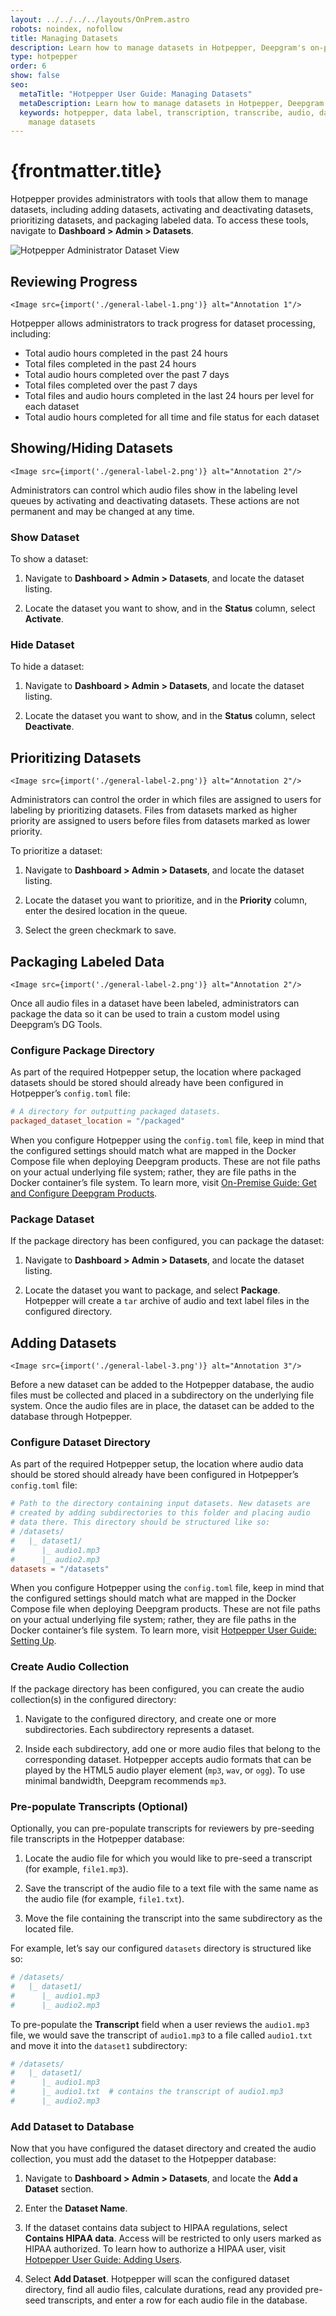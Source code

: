```yaml
---
layout: ../../../../layouts/OnPrem.astro
robots: noindex, nofollow
title: Managing Datasets
description: Learn how to manage datasets in Hotpepper, Deepgram's on-premises data labeling tool.
type: hotpepper
order: 6
show: false
seo:
  metaTitle: "Hotpepper User Guide: Managing Datasets"
  metaDescription: Learn how to manage datasets in Hotpepper, Deepgram's on-premises data labeling tool.
  keywords: hotpepper, data label, transcription, transcribe, audio, datasets,
    manage datasets
---
```



# {frontmatter.title}

Hotpepper provides administrators with tools that allow them to manage datasets, including adding datasets, activating and deactivating datasets, prioritizing datasets, and packaging labeled data. To access these tools, navigate to **Dashboard > Admin > Datasets**.

<div class="screenshot">
	<Image src={import("./hotpepper-cholula-manage-datasets.png")} alt="Hotpepper Administrator Dataset View" />
</div>

<div class="annotated">

## Reviewing Progress

    <Image src={import('./general-label-1.png')} alt="Annotation 1"/>

</div>

Hotpepper allows administrators to track progress for dataset processing, including:

- Total audio hours completed in the past 24 hours
- Total files completed in the past 24 hours
- Total audio hours completed over the past 7 days
- Total files completed over the past 7 days
- Total files and audio hours completed in the last 24 hours per level for each dataset
- Total audio hours completed for all time and file status for each dataset

<div class="annotated">

## Showing/Hiding Datasets

    <Image src={import('./general-label-2.png')} alt="Annotation 2"/>

</div>

Administrators can control which audio files show in the labeling level queues by activating and deactivating datasets. These actions are not permanent and may be changed at any time.

### Show Dataset

To show a dataset:

1. Navigate to **Dashboard > Admin > Datasets**, and locate the dataset listing.

2. Locate the dataset you want to show, and in the **Status** column, select **Activate**.

### Hide Dataset

To hide a dataset:

1. Navigate to **Dashboard > Admin > Datasets**, and locate the dataset listing.

2. Locate the dataset you want to show, and in the **Status** column, select **Deactivate**.

<div class="annotated">

## Prioritizing Datasets

    <Image src={import('./general-label-2.png')} alt="Annotation 2"/>

</div>

Administrators can control the order in which files are assigned to users for labeling by prioritizing datasets. Files from datasets marked as higher priority are assigned to users before files from datasets marked as lower priority.

To prioritize a dataset:

1. Navigate to **Dashboard > Admin > Datasets**, and locate the dataset listing.

2. Locate the dataset you want to prioritize, and in the **Priority** column, enter the desired location in the queue.

3. Select the green checkmark to save.

<div class="annotated">

## Packaging Labeled Data

    <Image src={import('./general-label-2.png')} alt="Annotation 2"/>

</div>

Once all audio files in a dataset have been labeled, administrators can package the data so it can be used to train a custom model using Deepgram’s DG Tools.

### Configure Package Directory

As part of the required Hotpepper setup, the location where packaged datasets should be stored should already have been configured in Hotpepper’s `config.toml` file:

```toml
# A directory for outputting packaged datasets.
packaged_dataset_location = "/packaged"
```

<Alert type="warning">

When you configure Hotpepper using the `config.toml` file, keep in mind that the configured settings should match what are mapped in the Docker Compose file when deploying Deepgram products. These are not file paths on your actual underlying file system; rather, they are file paths in the Docker container’s file system. To learn more, visit [On-Premise Guide: Get and Configure Deepgram Products](/guides/onprem/products/#hotpepper).

</Alert>

### Package Dataset

If the package directory has been configured, you can package the dataset:

1. Navigate to **Dashboard > Admin > Datasets**, and locate the dataset listing.

2. Locate the dataset you want to package, and select **Package**. Hotpepper will create a `tar` archive of audio and text label files in the configured directory.

<div class="annotated">

## Adding Datasets

    <Image src={import('./general-label-3.png')} alt="Annotation 3"/>

</div>

Before a new dataset can be added to the Hotpepper database, the audio files must be collected and placed in a subdirectory on the underlying file system. Once the audio files are in place, the dataset can be added to the database through Hotpepper.

### Configure Dataset Directory

As part of the required Hotpepper setup, the location where audio data should be stored should already have been configured in Hotpepper’s `config.toml` file:

```toml
# Path to the directory containing input datasets. New datasets are
# created by adding subdirectories to this folder and placing audio
# data there. This directory should be structured like so:
# /datasets/
#   |_ dataset1/
#      |_ audio1.mp3
#      |_ audio2.mp3
datasets = "/datasets"
```

<Alert type="warning">

When you configure Hotpepper using the `config.toml` file, keep in mind that the configured settings should match what are mapped in the Docker Compose file when deploying Deepgram products. These are not file paths on your actual underlying file system; rather, they are file paths in the Docker container’s file system. To learn more, visit [Hotpepper User Guide: Setting Up](/on-prem/optional-components/hotpepper/setting-up/).

</Alert>

### Create Audio Collection

If the package directory has been configured, you can create the audio collection(s) in the configured directory:

1. Navigate to the configured directory, and create one or more subdirectories. Each subdirectory represents a dataset.

2. Inside each subdirectory, add one or more audio files that belong to the corresponding dataset. Hotpepper accepts audio formats that can be played by the HTML5 audio player element (`mp3`, `wav`, or `ogg`). To use minimal bandwidth, Deepgram recommends `mp3`.

### Pre-populate Transcripts (Optional)

Optionally, you can pre-populate transcripts for reviewers by pre-seeding file transcripts in the Hotpepper database:

1. Locate the audio file for which you would like to pre-seed a transcript (for example, `file1.mp3`).

2. Save the transcript of the audio file to a text file with the same name as the audio file (for example, `file1.txt`).

3. Move the file containing the transcript into the same subdirectory as the located file.

For example, let’s say our configured `datasets` directory is structured like so:

```toml
# /datasets/
#   |_ dataset1/
#      |_ audio1.mp3
#      |_ audio2.mp3
```

To pre-populate the **Transcript** field when a user reviews the `audio1.mp3` file, we would save the transcript of `audio1.mp3` to a file called `audio1.txt` and move it into the `dataset1` subdirectory:

```toml
# /datasets/
#   |_ dataset1/
#      |_ audio1.mp3
#      |_ audio1.txt  # contains the transcript of audio1.mp3
#      |_ audio2.mp3
```

### Add Dataset to Database

Now that you have configured the dataset directory and created the audio collection, you must add the dataset to the Hotpepper database:

1. Navigate to **Dashboard > Admin > Datasets**, and locate the **Add a Dataset** section.

2. Enter the **Dataset Name**.

3. If the dataset contains data subject to HIPAA regulations, select **Contains HIPAA data**. Access will be restricted to only users marked as HIPAA authorized. To learn how to authorize a HIPAA user, visit [Hotpepper User Guide: Adding Users](/on-prem/optional-components/hotpepper/managing-users/#adding-users).

4. Select **Add Dataset**. Hotpepper will scan the configured dataset directory, find all audio files, calculate durations, read any provided pre-seed transcripts, and enter a row for each audio file in the database.
